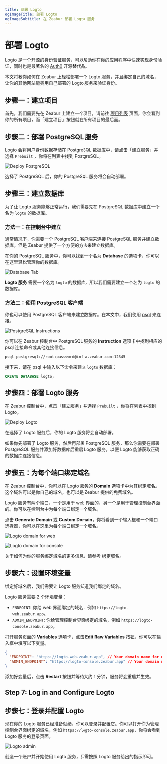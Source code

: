 ```yaml
---
title: 部署 Logto
ogImageTitle: 部署 Logto
ogImageSubtitle: 在 Zeabur 部署 Logto 服务
---
```



# 部署 Logto

[Logto](https://logto.io/) 是一个开源的身份验证服务，可以帮助你在你的应用程序中快速实现身份验证，同时也是最著名的 [Auth0](https://auth0.com/) 开源替代品。

本文将教你如何在 Zeabur 上轻松部署一个 Logto 服务，并且绑定自己的域名，让你的其他网站能夠用自己部署的 Logto 服务来验证身份。

## 步骤一：建立项目

首先，我们需要先在 Zeabur 上建立一个项目，请前往 [项目列表](https://dash.zeabur.com/projects) 页面，你会看到你的所有项目，而「建立项目」按钮就在所有项目的最后面。

## 步骤二：部署 PostgreSQL 服务

Logto 会将用户身份数据存储在 PostgreSQL 数据库中，请点击「建立服务」并选择 `Prebuilt` ，你将在列表中找到 PostgreSQL。

![Deploy PostgreSQL](/marketplace/postgresql/deploy.png)

选择了 PostgreSQL 后，你的 PostgreSQL 服务将会自动部署。

## 步骤三：建立数据库

为了让 Logto 服务能够正常运行，我们需要先在 PostgreSQL 数据库中建立一个名为 `logto` 的数据库。

### 方法一：在控制台中建立

通常情况下，你需要一个 PostgreSQL 客户端来连接 PostgreSQL 服务并建立数据库。但是 Zeabur 提供了一个方便的方法来建立数据库。

在你的 PostgreSQL 服务中，你可以找到一个名为 **Database** 的选项卡，你可以在这里轻松管理你的数据库。

![Database Tab](/marketplace/postgresql/create-database.png)

**Logto 服务** 需要一个名为 `logto` 的数据库，所以我们需要建立一个名为 `logto` 的数据库。

### 方法二：使用 PostgreSQL 客户端

你也可以使用 PostgreSQL 客户端来建立数据库。在本文中，我们使用 [psql](https://www.postgresql.org/docs/9.1/app-psql.html) 来连接。

![PostgreSQL Instructions](/marketplace/postgresql/connect.png)

你可以在 Zeabur 控制台中 PostgreSQL 服务的 **Instruction** 选项卡中找到相应的 psql 连接命令或其他连接信息。

```bash
psql postgresql://root:password@infra.zeabur.com:12345
```

接下来，请在 psql 中输入以下命令来建立 `logto` 数据库：

```sql
CREATE DATABASE logto;
```

## 步骤四：部署 Logto 服务

在 Zeabur 控制台中，点击「建立服务」并选择 `Prebuilt` ，你将在列表中找到 Logto。

![Deploy Logto](/marketplace/logto/prebuilt.png)

在选择了 Logto 服务后，你的 Logto 服务将会自动部署。

<Callout>
  如果你先部署了 Logto 服务，然后再部署 PostgreSQL 服务，那么你需要在部署
  PostgreSQL 服务并添加好数据库后重启 Logto 服务，以便 Logto
  能够获取正确的数据库连接信息。
</Callout>

## 步骤五：为每个端口绑定域名

在 Zeabur 控制台中，你可以在 Logto 服务的 **Domain** 选项卡中为其绑定域名。这个域名可以是你自己的域名，也可以是 Zeabur 提供的免费域名。

Logto 服务有两个端口，一个是用于 web 界面的，另一个是用于管理控制台界面的。你可以在控制台中为每个端口绑定一个域名。

点击 **Generate Domain** 或 **Custom Domain**，你将看到一个输入框和一个端口选择器，你可以在这里为每个端口绑定一个域名。

![Logto domain for web](/marketplace/logto/web-domain.png)

![Logto domain for console](/marketplace/logto/console-domain.png)

关于如何为你的服务绑定域名的更多信息，请参考 [绑定域名](../deploy/domain-binding)。

## 步骤六：设置环境变量

绑定好域名后，我们需要让 Logto 服务知道我们绑定的域名。

Logto 服务需要 2 个环境变量：

- `ENDPOINT`: 你给 web 界面绑定的域名，例如 `https://logto-web.zeabur.app`。
- `ADMIN_ENDPOINT`: 你给管理控制台界面绑定的域名，例如 `https://logto-console.zeabur.app`。

打开服务页面的 **Variables** 选项卡，点击 **Edit Raw Variables** 按钮，你可以在输入框中填写以下变量。

```json
{
  "ENDPOINT": "https://logto-web.zeabur.app", // Your domain name for web interface
  "ADMIN_ENDPOINT": "https://logto-console.zeabur.app" // Your domain name for admin console interface
}
```

添加好变量后，点击 **Restart** 按钮并等待大约 1 分钟，服务将会重启并生效。

## Step 7: Log in and Configure Logto

## 步骤七：登录并配置 Logto

现在你的 Logto 服务已经准备就绪，你可以登录并配置它。你可以打开你为管理控制台界面绑定的域名，例如 `https://logto-console.zeabur.app`，你将会看到 Logto 服务的登录页面。

![Logto admin](/marketplace/logto/admin.png)

创造一个账户并开始使用 Logto 服务，只需按照 Logto 服务给出的指示即可。
